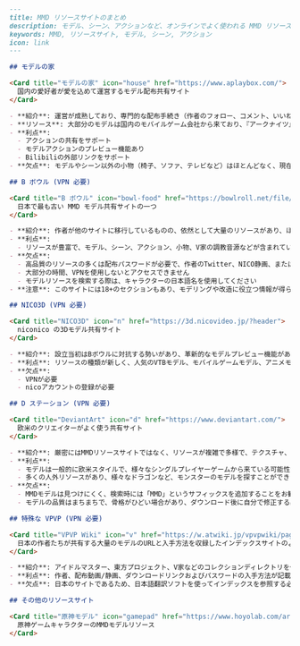 ```markdown
---
title: MMD リソースサイトのまとめ
description: モデル、シーン、アクションなど、オンラインでよく使われる MMD リソースサイトを紹介します
keywords: MMD, リソースサイト, モデル, シーン, アクション
icon: link
---

## モデルの家

<Card title="モデルの家" icon="house" href="https://www.aplaybox.com/">
  国内の愛好者が愛を込めて運営するモデル配布共有サイト
</Card>

- **紹介**: 運営が成熟しており、専門的な配布手続き（作者のフォロー、コメント、いいね、ブロックなど）が整っています
- **リソース**: 大部分のモデルは国内のモバイルゲーム会社から来ており、『アークナイツ』『バトルアリーナ』『崩壊3rd』などのゲーム内シーンも見つかります
- **利点**:
  - アクションの共有をサポート
  - モデルアクションのプレビュー機能あり
  - Bilibiliの外部リンクをサポート
- **欠点**: モデルやシーン以外の小物（椅子、ソファ、テレビなど）はほとんどなく、現在の知名度が低いため、共有するクリエイターが少ないです

## B ボウル (VPN 必要)

<Card title="B ボウル" icon="bowl-food" href="https://bowlroll.net/file/index">
  日本で最も古い MMD モデル共有サイトの一つ
</Card>

- **紹介**: 作者が他のサイトに移行しているものの、依然として大量のリソースがあり、ほとんどのモデルは様々なアニメ作品のキャラクターから来ています（東方プロジェクト、遊戯王、FGO など）
- **利点**:
  - リソースが豊富で、モデル、シーン、アクション、小物、V家の調教音源などが含まれています
- **欠点**:
  - 高品質のリソースの多くは配布パスワードが必要で、作者のTwitter、NICO静画、またはNICO配布動画から探す必要があります
  - 大部分の時間、VPNを使用しないとアクセスできません
  - モデルリソースを検索する際は、キャラクターの日本語名を使用してください
- **注意**: このサイトには18+のセクションもあり、モデリングや改造に役立つ情報が得られます

## NICO3D (VPN 必要)

<Card title="NICO3D" icon="n" href="https://3d.nicovideo.jp/?header">
  niconico の3Dモデル共有サイト
</Card>

- **紹介**: 設立当初はBボウルに対抗する勢いがあり、革新的なモデルプレビュー機能があります
- **利点**: リソースの種類が新しく、人気のVTBモデル、モバイルゲームモデル、アニメモデルが見つかります
- **欠点**:
  - VPNが必要
  - nicoアカウントの登録が必要

## D ステーション (VPN 必要)

<Card title="DeviantArt" icon="d" href="https://www.deviantart.com/">
  欧米のクリエイターがよく使う共有サイト
</Card>

- **紹介**: 厳密にはMMDリソースサイトではなく、リソースが複雑で多様で、テクスチャ、3DMAXモデル、Mayaモデル、Blenderモデルなどが含まれています
- **利点**:
  - モデルは一般的に欧米スタイルで、様々なシングルプレイヤーゲームから来ている可能性があります（デビルメイクライ、ホライゾンなど）
  - 多くの人外リソースがあり、様々なドラゴンなど、モンスターのモデルを探すことができます
- **欠点**:
  - MMDモデルは見つけにくく、検索時には「MMD」というサフィックスを追加することをお勧めします
  - モデルの品質はまちまちで、骨格がひどい場合があり、ダウンロード後に自分で修正する必要があります

## 特殊な VPVP (VPN 必要)

<Card title="VPVP Wiki" icon="v" href="https://w.atwiki.jp/vpvpwiki/pages/13.html">
  日本の作者たちが共有する大量のモデルのURLと入手方法を収録したインデックスサイトのようなものです
</Card>

- **紹介**: アイドルマスター、東方プロジェクト、V家などのコレクションディレクトリを作成しており、歴代キャラクターの異なる作者による異なるスタイルのモデルを見つけることができます
- **利点**: 作者、配布動画/静画、ダウンロードリンクおよびパスワードの入手方法が記載されています
- **欠点**: 日本のサイトであるため、日本語翻訳ソフトを使ってインデックスを参照する必要があります

## その他のリソースサイト

<Card title="原神モデル" icon="gamepad" href="https://www.hoyolab.com/article/118389">
  原神ゲームキャラクターのMMDモデルリソース
</Card>
```

